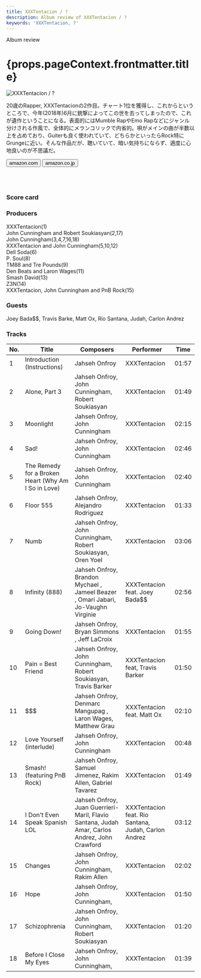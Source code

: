 ```yaml
---
title: XXXTentacion / ?
description: Album review of XXXTentacion / ?
keywords: 'XXXTentacion, ?'
---
```




<p className="largeP">Album review</p>
<h1 className="h1--no--margin">{props.pageContext.frontmatter.title}</h1>

<Row  className="image-card-group">
	<Column colMd={"3"} colLg={"4"} noGutterMdLeft="">
       <ImageCard>

![XXXTentacion / ?](../../images/cd/xxxtentacion1L.jpg) 

</ImageCard>
	</Column>
	<Column colMd={"4"} colLg={"8"} noGutterMdLeft="">
	<p>
	20歳のRapper, XXXTentacionの2作目。チャート1位を獲得し、これからというところで、今年(2018年)6月に銃撃によってこの世を去ってしまったので、これが遺作ということになる。表面的にはMumble RapやEmo Rapなどにジャンル分けされる作風で、全体的にメランコリックで内省的。唄がメインの曲が半数以上を占めており、Guiterも良く使われていて、どちらかといったらRock特にGrungeに近い。そんな作品だが、聴いていて、暗い気持ちにならず、適度に心地良いのが不思議だ。
	</p>
	<div>
	  <Button className="button-right-mergin"  href="https://amzn.to/38vewIZ" kind="primary" size="small" renderIcon={ArrowUpRight24}>
      amazon.com
    </Button>
	  <Button className="button-right-mergin"  href="https://amzn.to/2VSdEZN" kind="secondary" size="small" renderIcon={ArrowUpRight24}>
      amazon.co.jp
    </Button>
	</div>
	<a href="https://geo.music.apple.com/us/album/1359292515?mt=1&app=music&ls=1&at=11lcug" style="display:inline-block;overflow:hidden;background:url(https://linkmaker.itunes.apple.com/ja-jp/lockup.svg?releaseDate=2018-03-16T00:00:00Z&kind=album&bubble=apple_music&style=mono-black) no-repeat;width:180px;height:45px;"></a>
	<a href="https://geo.music.apple.com/us/album/1359292515?app=itunes&at=11lcug" style="display:inline-block;overflow:hidden;background:url(https://linkmaker.itunes.apple.com/ja-jp/badge-lrg.svg?releaseDate=2018-03-16T00:00:00Z&kind=album&bubble=itunes_music) no-repeat;width:140px;height:45px;"></a>
	</Column>
</Row>
<Row >
	<Column colMd={"4"} colLg={"4"} noGutterMdLeft="">
		<div>
  		<h3>Score card</h3>
			<SliderJS1 value="3" />
  		<SliderJS2 value="1" />
			<SliderJS3 value="2" />
  		<SliderJS4 value="8" />
		</div>
	</Column>
	<Column colMd={"8"} colLg={"8"} noGutterMdLeft="">
		<div>
			<h3>Producers</h3>
			<p>
				XXXTentacion(1)
				<br/>John Cunningham and Robert Soukiasyan(2,17)
				<br/>John Cunningham(3,4,7,16,18)
				<br/>XXXTentacion and John Cunningham(5,10,12)
				<br/>Dell Soda(6)
				<br/>P. Soul(8)
				<br/>TM88 and Tre Pounds(9)
				<br/>Den Beats and Laron Wages(11)
				<br/>Smash David(13)
				<br/>Z3N(14)
				<br/>XXXTentacion, John Cunningham and PnB Rock(15)
			</p>
			<h3>Guests</h3>
			<p>
				Joey Bada$$, Travis Barke, Matt Ox, Rio Santana, Judah, Carlon Andrez
			</p>
		</div>
	</Column>
</Row>

<h3>Tracks</h3>

|	No. |	 Title                                              |	 Composers                                                                                   	|	 Performer                                           |Time	 |
| --- |	--------------------------------------------------- |	--------------------------------------------------------------------------------------------- |	---------------------------------------------------- | ----- |
|	1	  |	Introduction (Instructions)                        	| Jahseh Onfroy                                                                                	|	XXXTentacion                                         | 01:57 |
|	2	  |	Alone, Part 3                                      	| Jahseh Onfroy, John Cunningham, Robert Soukiasyan                                            	|	XXXTentacion                                         | 01:49 |
|	3	  |	Moonlight                                          	| Jahseh Onfroy, John Cunningham                                                               	|	XXXTentacion                                         | 02:15 |
|	4	  |	Sad!                                               	| Jahseh Onfroy, John Cunningham                                                               	|	XXXTentacion                                         | 02:46 |
|	5	  |	The Remedy for a Broken Heart (Why Am I So in Love)	| Jahseh Onfroy, John Cunningham                                                               	|	XXXTentacion                                         | 02:40 |
|	6	  |	Floor 555                                          	| Jahseh Onfroy, Alejandro Rodriguez                                                           	|	XXXTentacion                                         | 01:33 |
|	7	  |	Numb                                               	| Jahseh Onfroy, John Cunningham, Robert Soukiasyan, Oren Yoel                                 	|	XXXTentacion                                         | 03:06 |
|	8	  |	Infinity (888)                                     	| Jahseh Onfroy, Brandon Mychael , Jameel Beazer , Omari Jabari, Jo-Vaughn Virginie            	|	XXXTentacion feat. Joey Bada$$                       | 02:56 |
|	9	  |	Going Down!                                        	| Jahseh Onfroy, Bryan Simmons , Jeff LaCroix                                                  	|	XXXTentacion                                         | 01:55 |
|	10	|	Pain = Best Friend                                 	| Jahseh Onfroy, John Cunningham, Robert Soukiasyan, Travis Barker                             	|	XXXTentacion feat, Travis Barker                     | 01:50 |
|	11	|	$$$                                                	| Jahseh Onfroy, Denmarc Mangupag , Laron Wages, Matthew Grau                                  	|	XXXTentacion feat. Matt Ox                           | 02:10 |
|	12	|	Love Yourself (interlude)                          	| Jahseh Onfroy, John Cunningham                                                               	|	XXXTentacion                                         | 00:48 |
|	13	|	Smash! (featuring PnB Rock)                        	| Jahseh Onfroy, Samuel Jimenez, Rakim Allen, Gabriel Tavarez                                  	|	XXXTentacion                                         | 01:49 |
|	14	|	I Don't Even  Speak Spanish LOL                    	| Jahseh Onfroy, Juan Guerrieri-Maril, Flavio Santana, Judah Amar, Carlos Andrez, John Crawford	|	XXXTentacion feat. Rio Santana, Judah, Carlon Andrez | 03:12 |
|	15	|	Changes                                            	| Jahseh Onfroy, John Cunningham, Rakim Allen                                                  	|	XXXTentacion                                         | 02:02 |
|	16	|	Hope                                               	| Jahseh Onfroy, John Cunningham,                                                              	|	XXXTentacion                                         | 01:50 |
|	17	|	Schizophrenia                                      	| Jahseh Onfroy, John Cunningham, Robert Soukiasyan                                            	|	XXXTentacion                                         | 01:20 |
|	18	|	Before I Close My Eyes                             	| Jahseh Onfroy, John Cunningham,                                                              	|	XXXTentacion                                         | 01:39 |
